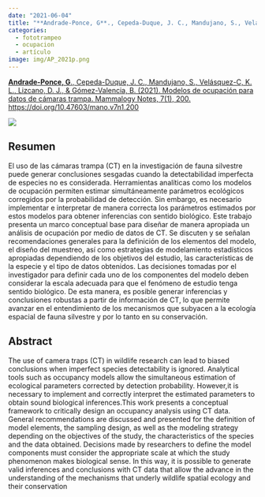 ```yaml
---
date: "2021-06-04"
title: "**Andrade-Ponce, G**., Cepeda-Duque, J. C., Mandujano, S., Velásquez-C, K. L., Lizcano, D. J., & Gómez-Valencia, B. (2021). Modelos de ocupación para datos de cámaras trampa"
categories:
  - fototrampeo
  - ocupacion
  - artículo
image: img/AP_2021p.png
---
```


[**Andrade-Ponce, G**., Cepeda-Duque, J. C., Mandujano, S., Velásquez-C, K. L., Lizcano, D. J., & Gómez-Valencia, B. (2021). Modelos de ocupación para datos de cámaras trampa. Mammalogy Notes, 7(1), 200. https://doi.org/10.47603/mano.v7n1.200](https://www.researchgate.net/publication/352134794_Modelos_de_Ocupacion_para_datos_de_camaras_trampa_de_los_conceptos_a_la_interpretacion)

![](img/AP_2021.png)

::: panel-tabset
## Resumen

El uso de las cámaras trampa (CT) en la investigación de fauna silvestre puede generar conclusiones sesgadas cuando la detectabilidad imperfecta de especies no es considerada. Herramientas analíticas como los modelos de ocupación permiten estimar simultáneamente parámetros ecológicos corregidos por la probabilidad de detección. Sin embargo, es necesario implementar e interpretar de manera correcta los parámetros estimados por estos modelos para obtener inferencias con sentido biológico. Este trabajo presenta un marco conceptual base para diseñar de manera apropiada un análisis de ocupación por medio de datos de CT. Se discuten y se señalan recomendaciones generales para la definición de los elementos del modelo, el diseño del muestreo, así como estrategias de modelamiento estadísticos apropiadas dependiendo de los objetivos del estudio, las características de la especie y el tipo de datos obtenidos. Las decisiones tomadas por el investigador para definir cada uno de los componentes del modelo deben considerar la escala adecuada para que el fenómeno de estudio tenga sentido biológico. De esta manera, es posible generar inferencias y conclusiones robustas a partir de información de CT, lo que permite avanzar en el entendimiento de los mecanismos que subyacen a la ecología espacial de fauna silvestre y por lo tanto en su conservación.

## Abstract

The use of camera traps (CT) in wildlife research can lead to biased conclusions when imperfect species detectability is ignored. Analytical tools such as occupancy models allow the simultaneous estimation of ecological parameters corrected by detection probability. However,it is necessary to implement and correctly interpret the estimated parameters to obtain sound biological inferences.This work presents a conceptual framework to critically design an occupancy analysis using CT data. General recommendations are discussed and presented for the definition of model elements, the sampling design, as well as the modeling strategy depending on the objectives of the study, the characteristics of the species and the data obtained. Decisions made by researchers to define the model components must consider the appropriate scale at which the study phenomenon makes biological sense. In this way, it is possible to generate valid inferences and conclusions with CT data that allow the advance in the understanding of the mechanisms that underly wildlife spatial ecology and their conservation
:::
